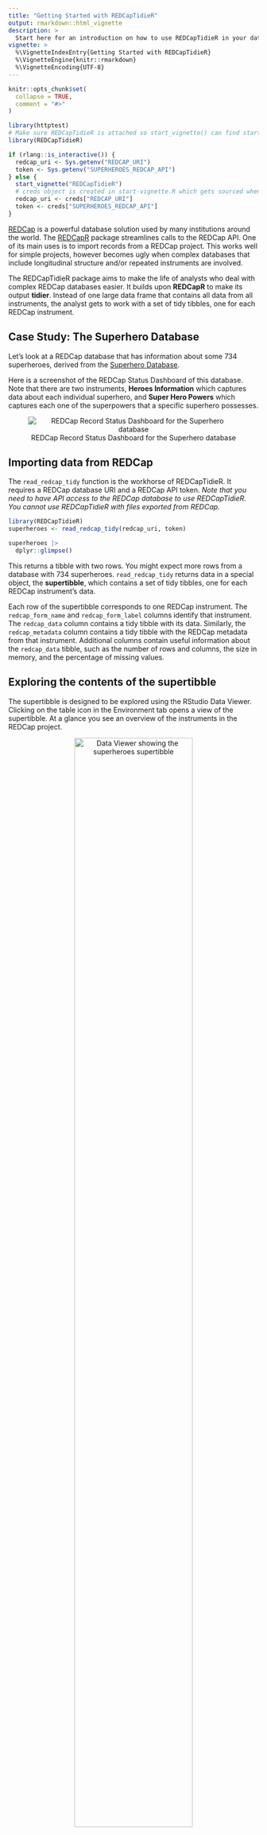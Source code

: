 ```yaml
---
title: "Getting Started with REDCapTidieR"
output: rmarkdown::html_vignette
description: >
  Start here for an introduction on how to use REDCapTidieR in your data analysis.
vignette: >
  %\VignetteIndexEntry{Getting Started with REDCapTidieR}
  %\VignetteEngine{knitr::rmarkdown}
  %\VignetteEncoding{UTF-8}
---
```


```r
knitr::opts_chunk$set(
  collapse = TRUE,
  comment = "#>"
)
```

```r
library(httptest)
# Make sure REDCapTidieR is attached so start_vignette() can find start-vignette.R
library(REDCapTidieR)

if (rlang::is_interactive()) {
  redcap_uri <- Sys.getenv("REDCAP_URI")
  token <- Sys.getenv("SUPERHEROES_REDCAP_API")
} else {
  start_vignette("REDCapTidieR")
  # creds object is created in start-vignette.R which gets sourced when start_vignette runs
  redcap_uri <- creds["REDCAP_URI"]
  token <- creds["SUPERHEROES_REDCAP_API"]
}
```

[REDCap](https://www.project-redcap.org/) is a powerful database solution used by many institutions around the world. The [REDCapR](https://ouhscbbmc.github.io/REDCapR/) package streamlines calls to the REDCap API. One of its main uses is to import records from a REDCap project. This works well for simple projects, however becomes ugly when complex databases that include longitudinal structure and/or repeated instruments are involved.

The REDCapTidieR package aims to make the life of analysts who deal with complex REDCap databases easier. It builds upon **REDCapR** to make its output **tidier**. Instead of one large data frame that contains all data from all instruments, the analyst gets to work with a set of tidy tibbles, one for each REDCap instrument.

## Case Study: The Superhero Database

Let's look at a REDCap database that has information about some 734 superheroes, derived from the [Superhero Database](https://www.superherodb.com/).

Here is a screenshot of the REDCap Status Dashboard of this database. Note that there are two instruments, **Heroes Information** which captures data about each individual superhero, and **Super Hero Powers** which captures each one of the superpowers that a specific superhero possesses.

<center>

![REDCap Record Status Dashboard for the Superhero database](record_status_dash.png)

</center>

## Importing data from REDCap

The `read_redcap_tidy` function is the workhorse of REDCapTidieR. It requires a REDCap database URI and a REDCap API token. *Note that you need to have API access to the REDCap database to use REDCapTidieR. You cannot use REDCapTidieR with files exported from REDCap.*

```r
library(REDCapTidieR)
superheroes <- read_redcap_tidy(redcap_uri, token)

superheroes |>
  dplyr::glimpse()
```

This returns a tibble with two rows. You might expect more rows from a database with 734 superheroes. `read_redcap_tidy` returns data in a special object, the **supertibble**, which contains a set of tidy tibbles, one for each REDCap instrument's data.

Each row of the supertibble corresponds to one REDCap instrument. The `redcap_form_name` and `redcap_form_label` columns identify that instrument. The `redcap_data` column contains a tidy tibble with its data. Similarly, the `redcap_metadata` column contains a tidy tibble with the REDCap metadata from that instrument. Additional columns contain useful information about the `redcap_data` tibble, such as the number of rows and columns, the size in memory, and the percentage of missing values.

## Exploring the contents of the supertibble

The supertibble is designed to be explored using the RStudio Data Viewer. Clicking on the table icon in the Environment tab opens a view of the supertibble. At a glance you see an overview of the instruments in the REDCap project.

<center>

![Data Viewer showing the `superheroes` supertibble](viewer-supertibble.gif){width=75%}

</center>

You can drill down into the individual data tables in the `redcap_data` and `redcap_metadata` columns. Note that in the `heroes_information` each row represents a superhero, identified by their `record_id`.

<center>

![Data Viewer showing the `heroes_information` tibble](viewer-heroes-information.gif){width=75%}
</center>

In the `super_hero_powers` data tibble, each row represents a superpower of a specific hero. Each row is identified by the combination of `record_id` and `redcap_repeat_instance`. This difference in granularity is because `super_hero_powers` is a **repeating** instrument whereas `heroes_information` is a **nonrepeating** instrument.

<center>

![Data Viewer showing the `super_hero_powers` tibble](viewer-super-hero-powers.gif){width=75%}
</center>

You can also explore the tibbles in the `redcap_metadata` column to find out about field labels, field types, and other field attributes.

<center>

![Data Viewer showing a the metadata tibble of `heroes_information`](viewer-metadata.gif){width=100%}

</center>

## Extracting tibbles from the supertibble

REDCapTidieR provides three different functions to extract tibbles with data from individual instruments from a supertibble.

### Binding tibbles into the environment

The `bind_tables` function takes a supertibble and binds individual instruments directly into the environment. Note how the `super_hero_powers` and `heroes_information` tibbles appear in the Environment pane.

<center>

![](bind-tables.gif){width=75%}

</center>

By default, `bind_tables` extracts all data tibbles from the supertibble. With the `tbls` argument you can specify a subset of tibbles that should be extracted. You can also supply your own environment object to which the tibbles will be added using the `environment` argument.

### Extracting a list of tibbles

The `extract_tables` function takes a supertibble and returns a list of tibbles. The default is to extract all tibbles.

```r
superheroes_list <- superheroes |>
  extract_tables()

superheroes_list |>
  str(max.level = 1)
```

You can use tidyselect semantics to select specific tibbles.

```r
superheroes |>
  extract_tables(ends_with("powers")) |>
  str(max.level = 1)
```

### Extracting a single tibble

The `extract_table()` takes a supertibble and returns a single tibble.

```r
superheroes |>
  extract_table("heroes_information")
```

## Adding variable labels with the labelled package

`REDCapTidieR` integrates with the [labelled](http://larmarange.github.io/labelled/) package to allow you to attach labels to variables in the supertibble. Variable labels can make data exploration easier. An increasing number of R packages support labelled data, including [ggplot](https://ggplot2.tidyverse.org/) (via [ggeasy](https://jonocarroll.github.io/ggeasy/)) and [gtsummary](https://www.danieldsjoberg.com/gtsummary/). The RStudio Data Viewer shows variable labels below variable names.

<center>

![](labelled-supertibble.png){width=75%}

</center>

The `make_labelled()` function takes a supertibble and returns a supertibble with variable labels applied to the variables of the supertibble as well as to the variables of all the tibbles in `redcap_data` and `redcap_metadata`.

The `labelled::look_for` function can be used to explore the variable labels of a tibble.

```r
superheroes |>
  make_labelled() |>
  bind_tables()

labelled::look_for(heroes_information)
```

Where did these labels come from? These labels are actually the REDCap field labels that prompt data entry in the REDCap instrument! REDCapTidieR places them into the `field_label` variable of the `redcap_metadata` tibble corresponding to the instrument.

<center>

![](heroes-information-redcap-form.png){width=75%}

</center>

The label for `name` doesn't look quite right. Let's remove that trailing `:`. The `make_labelled` function has a `format_labels` argument that you can use to preprocess labels before applying them to the variables.

```r
superheroes |>
  make_labelled(format_labels = ~gsub(":", "", .)) |>
  bind_tables()

labelled::look_for(heroes_information, "hero")
```

Removing trailing `:` characters is a fairly common operation, so REDCapTidieR provides a helper function that can be passed to the `format_labels` argument:

```r
fmt_strip_trailing_colon("Hero name:")
```

See the other available helpers with `` ?`format-helpers` ``.

The `format_labels` argument will also accept a multiple functions in a vector or list. Any function that takes a character vector and returns a modified character vector can be used. `make_labelled` will process the variable labels using these functions in the order they are supplied. In the following example, we remove the trailing colon and make the labels lower case.

```r
superheroes |>
  make_labelled(
    format_labels = c(
      fmt_strip_trailing_colon, 
      base::tolower)
    ) |>
  bind_tables()

labelled::look_for(heroes_information)
```

```r
end_vignette()
```
